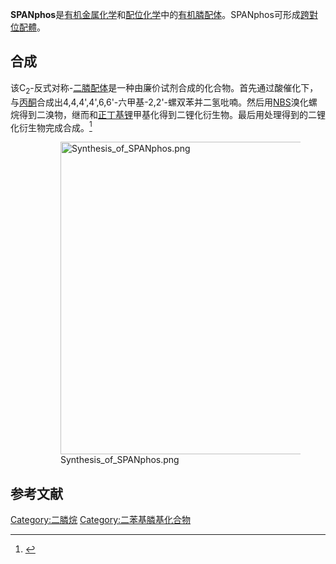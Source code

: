 {{chembox
| verifiedrevid = 409102763
| IUPACName = 4,4,4',4',6,6'-Hexamethyl-2,2'-spirobichroman-8,8'-diylbis(diphenylphosphane)
|   ImageFile = SPANphos.svg
| Section1 = {{Chembox Properties
|   Formula = C<sub>47</sub>H<sub>46</sub>O<sub>2</sub>P<sub>2</sub>
|   MolarMass = 704.814
  }}
}}

'''SPANphos'''是[[有机金属化学|有机金属化学]]和[[配位化学|配位化学]]中的[[有机膦|有机膦]][[配体|配体]]。SPANphos可形成[[跨對位配體|跨對位配體]]。

==合成==

该C<sub>2</sub>-反式对称-[[二膦|二膦配体]]是一种由廉价试剂合成的化合物。首先通过酸催化下，{{le|对甲酚|p-Cresol}}与[[丙酮|丙酮]]合成出4,4,4',4',6,6'-六甲基-2,2'-螺双苯并二氢吡喃。然后用[[N-溴代丁二醯亞胺|NBS]]溴化螺烷得到二溴物，继而和[[正丁基锂|正丁基锂]]甲基化得到二锂化衍生物。最后用{{le|氯代二苯基膦|Chlorodiphenylphosphine}}处理得到的二锂化衍生物完成合成。<ref>{{cite journal | author = Z. Freixa, M. S. Beentjes, G. D. Batema, C. B. Dieleman, G. P. F. v. Strijdonck, J. N. H. Reek, P. C. J. Kamer, J. Fraanje, K. Goubitz and P. W. N. M. Van Leeuwen | title = SPANphos: A ''C''<SUB><FONT SIZE='-1'>2</FONT></SUB>-Symmetric ''trans''-Coordinating Diphosphane Ligand | journal = [[Angewandte_Chemie|Angewandte Chemie]] | year = 2003 | volume = 42 | issue = 11 | pages = 1322–1325 |doi = 10.1002/anie.200390330 | pmid = 12645065 }}</ref>

:[[Image:Synthesis_of_SPANphos.png|500px]]

==参考文献==
<references/>

[[Category:二膦烷|Category:二膦烷]]
[[Category:二苯基膦基化合物|Category:二苯基膦基化合物]]